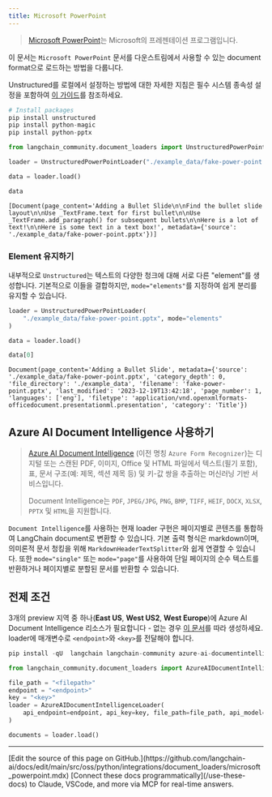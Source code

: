```yaml
---
title: Microsoft PowerPoint
---
```


>[Microsoft PowerPoint](https://en.wikipedia.org/wiki/Microsoft_PowerPoint)는 Microsoft의 프레젠테이션 프로그램입니다.

이 문서는 `Microsoft PowerPoint` 문서를 다운스트림에서 사용할 수 있는 document format으로 로드하는 방법을 다룹니다.

Unstructured를 로컬에서 설정하는 방법에 대한 자세한 지침은 필수 시스템 종속성 설정을 포함하여 [이 가이드](/oss/python/integrations/providers/unstructured/)를 참조하세요.

```python
# Install packages
pip install unstructured
pip install python-magic
pip install python-pptx
```

```python
from langchain_community.document_loaders import UnstructuredPowerPointLoader

loader = UnstructuredPowerPointLoader("./example_data/fake-power-point.pptx")

data = loader.load()

data
```

```output
[Document(page_content='Adding a Bullet Slide\n\nFind the bullet slide layout\n\nUse _TextFrame.text for first bullet\n\nUse _TextFrame.add_paragraph() for subsequent bullets\n\nHere is a lot of text!\n\nHere is some text in a text box!', metadata={'source': './example_data/fake-power-point.pptx'})]
```

### Element 유지하기

내부적으로 `Unstructured`는 텍스트의 다양한 청크에 대해 서로 다른 "element"를 생성합니다. 기본적으로 이들을 결합하지만, `mode="elements"`를 지정하여 쉽게 분리를 유지할 수 있습니다.

```python
loader = UnstructuredPowerPointLoader(
    "./example_data/fake-power-point.pptx", mode="elements"
)

data = loader.load()

data[0]
```

```output
Document(page_content='Adding a Bullet Slide', metadata={'source': './example_data/fake-power-point.pptx', 'category_depth': 0, 'file_directory': './example_data', 'filename': 'fake-power-point.pptx', 'last_modified': '2023-12-19T13:42:18', 'page_number': 1, 'languages': ['eng'], 'filetype': 'application/vnd.openxmlformats-officedocument.presentationml.presentation', 'category': 'Title'})
```

## Azure AI Document Intelligence 사용하기

>[Azure AI Document Intelligence](https://aka.ms/doc-intelligence) (이전 명칭 `Azure Form Recognizer`)는 디지털 또는 스캔된 PDF, 이미지, Office 및 HTML 파일에서 텍스트(필기 포함), 표, 문서 구조(예: 제목, 섹션 제목 등) 및 키-값 쌍을 추출하는 머신러닝 기반 서비스입니다.
>
>Document Intelligence는 `PDF`, `JPEG/JPG`, `PNG`, `BMP`, `TIFF`, `HEIF`, `DOCX`, `XLSX`, `PPTX` 및 `HTML`을 지원합니다.

`Document Intelligence`를 사용하는 현재 loader 구현은 페이지별로 콘텐츠를 통합하여 LangChain document로 변환할 수 있습니다. 기본 출력 형식은 markdown이며, 의미론적 문서 청킹을 위해 `MarkdownHeaderTextSplitter`와 쉽게 연결할 수 있습니다. 또한 `mode="single"` 또는 `mode="page"`를 사용하여 단일 페이지의 순수 텍스트를 반환하거나 페이지별로 분할된 문서를 반환할 수 있습니다.

## 전제 조건

3개의 preview 지역 중 하나(**East US**, **West US2**, **West Europe**)에 Azure AI Document Intelligence 리소스가 필요합니다 - 없는 경우 [이 문서](https://learn.microsoft.com/azure/ai-services/document-intelligence/create-document-intelligence-resource?view=doc-intel-4.0.0)를 따라 생성하세요. loader에 매개변수로 `<endpoint>`와 `<key>`를 전달해야 합니다.

```python
pip install -qU  langchain langchain-community azure-ai-documentintelligence
```

```python
from langchain_community.document_loaders import AzureAIDocumentIntelligenceLoader

file_path = "<filepath>"
endpoint = "<endpoint>"
key = "<key>"
loader = AzureAIDocumentIntelligenceLoader(
    api_endpoint=endpoint, api_key=key, file_path=file_path, api_model="prebuilt-layout"
)

documents = loader.load()
```

---

<Callout icon="pen-to-square" iconType="regular">
    [Edit the source of this page on GitHub.](https://github.com/langchain-ai/docs/edit/main/src/oss/python/integrations/document_loaders/microsoft_powerpoint.mdx)
</Callout>
<Tip icon="terminal" iconType="regular">
    [Connect these docs programmatically](/use-these-docs) to Claude, VSCode, and more via MCP for    real-time answers.
</Tip>

